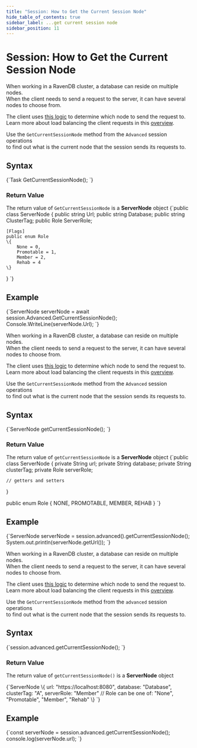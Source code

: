 ---
title: "Session: How to Get the Current Session Node"
hide_table_of_contents: true
sidebar_label: ...get current session node
sidebar_position: 11
---




# Session: How to Get the Current Session Node
<LanguageSwitcher supportedLanguages={supportedLanguages} />
<LanguageContent language="csharp">


When working in a RavenDB cluster, a database can reside on multiple nodes.  
When the client needs to send a request to the server, it can have several nodes to choose from.

The client uses [this logic](../../../client-api/configuration/load-balance/overview.mdx#client-logic-for-choosing-a-node) to determine which node to send the request to.  
Learn more about load balancing the client requests in this [overview](../../../client-api/configuration/load-balance/overview.mdx).

Use the `GetCurrentSessionNode` method  from the `Advanced` session operations   
to find out what is the current node that the session sends its requests to.

## Syntax

<TabItem value="current_session_node_1" label="current_session_node_1">
<CodeBlock language="csharp">
{`Task<ServerNode> GetCurrentSessionNode();
`}
</CodeBlock>
</TabItem>

### Return Value

The return value of `GetCurrentSessionNode` is a **ServerNode** object
<TabItem value="current_session_node_2" label="current_session_node_2">
<CodeBlock language="csharp">
{`public class ServerNode
\{
    public string Url;
    public string Database;
    public string ClusterTag;
    public Role ServerRole;

    [Flags]
    public enum Role
    \{
        None = 0,
        Promotable = 1,
        Member = 2,
        Rehab = 4
    \}
\}
`}
</CodeBlock>
</TabItem>

## Example

<TabItem value="current_session_node_3" label="current_session_node_3">
<CodeBlock language="csharp">
{`ServerNode serverNode = await session.Advanced.GetCurrentSessionNode();
Console.WriteLine(serverNode.Url);
`}
</CodeBlock>
</TabItem>


</LanguageContent>
<LanguageContent language="java">


When working in a RavenDB cluster, a database can reside on multiple nodes.  
When the client needs to send a request to the server, it can have several nodes to choose from.

The client uses [this logic](../../../client-api/configuration/load-balance/overview.mdx#client-logic-for-choosing-a-node) to determine which node to send the request to.  
Learn more about load balancing the client requests in this [overview](../../../client-api/configuration/load-balance/overview.mdx).

Use the `GetCurrentSessionNode` method  from the `Advanced` session operations   
to find out what is the current node that the session sends its requests to.

## Syntax

<TabItem value="current_session_node_1" label="current_session_node_1">
<CodeBlock language="java">
{`ServerNode getCurrentSessionNode();
`}
</CodeBlock>
</TabItem>

### Return Value

The return value of `getCurrentSessionNode` is a **ServerNode** object
<TabItem value="current_session_node_2" label="current_session_node_2">
<CodeBlock language="java">
{`public class ServerNode \{
    private String url;
    private String database;
    private String clusterTag;
    private Role serverRole;

    // getters and setters
\}

public enum Role \{
    NONE,
    PROMOTABLE,
    MEMBER,
    REHAB
\}
`}
</CodeBlock>
</TabItem>

## Example

<TabItem value="current_session_node_3" label="current_session_node_3">
<CodeBlock language="java">
{`ServerNode serverNode = session.advanced().getCurrentSessionNode();
System.out.println(serverNode.getUrl());
`}
</CodeBlock>
</TabItem>


</LanguageContent>
<LanguageContent language="nodejs">


When working in a RavenDB cluster, a database can reside on multiple nodes.  
When the client needs to send a request to the server, it can have several nodes to choose from.

The client uses [this logic](../../../client-api/configuration/load-balance/overview.mdx#client-logic-for-choosing-a-node) to determine which node to send the request to.  
Learn more about load balancing the client requests in this [overview](../../../client-api/configuration/load-balance/overview.mdx).

Use the `GetCurrentSessionNode` method  from the `advanced` session operations   
to find out what is the current node that the session sends its requests to.

## Syntax

<TabItem value="current_session_node_1" label="current_session_node_1">
<CodeBlock language="js">
{`session.advanced.getCurrentSessionNode();
`}
</CodeBlock>
</TabItem>

### Return Value

The return value of `getCurrentSessionNode()` is a **ServerNode** object

<TabItem value="current_session_node_2" label="current_session_node_2">
<CodeBlock language="js">
{`ServerNode \{
    url: "https://localhost:8080",
    database: "Database",
    clusterTag: "A",
    serverRole: "Member" // Role can be one of: "None", "Promotable", "Member", "Rehab" 
\}
`}
</CodeBlock>
</TabItem>

## Example

<TabItem value="current_session_node_3" label="current_session_node_3">
<CodeBlock language="js">
{`const serverNode = session.advanced.getCurrentSessionNode();
console.log(serverNode.url);
`}
</CodeBlock>
</TabItem>


</LanguageContent>

<!---
### Client API
- [How a Client Integrates with Replication and the Cluster](../../../client-api/cluster/how-client-integrates-with-replication-and-cluster)
- [Cluster Node Health Check](../../../client-api/cluster/health-check)

### Clustering
- [Overview](../../../server/clustering/overview)


-->
